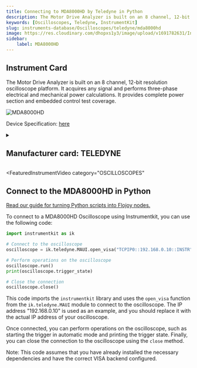 ```yaml
---
title: Connecting to MDA8000HD by Teledyne in Python
description: The Motor Drive Analyzer is built on an 8 channel, 12-bit resolution oscilloscope platform. It acquires any signal and performs three-phase electrical and mechanical power calculations. It provides complete power section and embedded control test coverage.
keywords: [Oscilloscopes, Teledyne, InstrumentKit] 
slug: instruments-database/Oscilloscopes/teledyne/mda8000hd 
image: https://res.cloudinary.com/dhopxs1y3/image/upload/v1691782631/Instruments/Oscilloscopes/MDA8000HD/MDA8000HD.webp
sidebar:
    label: MDA8000HD 
---
```



## Instrument Card

The Motor Drive Analyzer is built on an 8 channel, 12-bit resolution oscilloscope platform. It acquires any signal and performs three-phase electrical and mechanical power calculations. It provides complete power section and embedded control test coverage.

![MDA8000HD](https://res.cloudinary.com/dhopxs1y3/image/upload/v1691782631/Instruments/Oscilloscopes/MDA8000HD/MDA8000HD.webp)

Device Specification: [here](https://cdn.teledynelecroy.com/files/pdf/mda8000hd-datasheet.pdf)

<details style={{ marginTop: "15px"}}>
<summary><h2 style={{display:'inline'}}>Manufacturer card: TELEDYNE</h2></summary>

![TELEDYNE](https://res.cloudinary.com/dhopxs1y3/image/upload/v1692812958/Instruments/Vendor%20Logos/Teledyne_technologies.png)

Teledyne LeCroy is an American manufacturer of oscilloscopes, protocol analyzers and other test equipment. LeCroy is now a subsidiary of Teledyne Technologies.

- Headquarters: USA
- Yearly Revenue (millions, USD): 5458.6
- Vendor Website: [here](https://www.teledynelecroy.com/)

</details>


<FeaturedInstrumentVideo
  category="OSCILLOSCOPES"
></FeaturedInstrumentVideo>

## Connect to the MDA8000HD in Python

[Read our guide for turning Python scripts into Flojoy nodes.](https://docs.flojoy.ai/contribution/blocks/custom-flojoy-block/)



<Tabs>
<TabItem value="Flojoy" label="Flojoy" className="flojoy-instrument-tabs">

<SectionsCard category="OSCILLOSCOPES" manufacturer="Teledyne"></SectionsCard>

</TabItem>
<TabItem value="InstrumentKit" label="InstrumentKit">

To connect to a MDA8000HD Oscilloscope using Instrumentkit, you can use the following code:

```python
import instrumentkit as ik

# Connect to the oscilloscope
oscilloscope = ik.teledyne.MAUI.open_visa("TCPIP0::192.168.0.10::INSTR")

# Perform operations on the oscilloscope
oscilloscope.run()
print(oscilloscope.trigger_state)

# Close the connection
oscilloscope.close()
```

This code imports the `instrumentkit` library and uses the `open_visa` function from the `ik.teledyne.MAUI` module to connect to the oscilloscope. The IP address "192.168.0.10" is used as an example, and you should replace it with the actual IP address of your oscilloscope.

Once connected, you can perform operations on the oscilloscope, such as starting the trigger in automatic mode and printing the trigger state. Finally, you can close the connection to the oscilloscope using the `close` method.

Note: This code assumes that you have already installed the necessary dependencies and have the correct VISA backend configured.

</TabItem>
</Tabs>